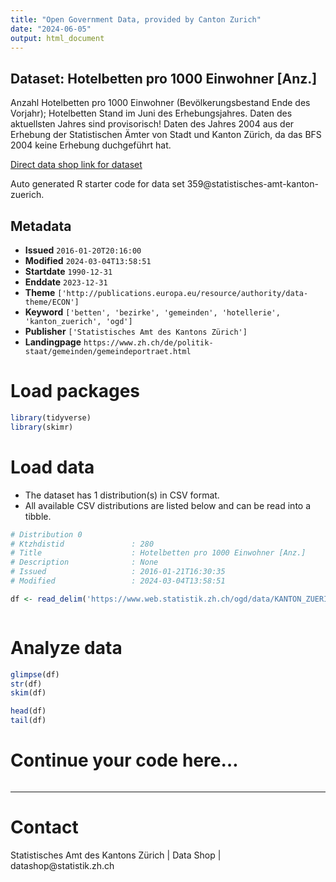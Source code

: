 ```yaml
---
title: "Open Government Data, provided by Canton Zurich"
date: "2024-06-05"
output: html_document
---
```


## Dataset: Hotelbetten pro 1000 Einwohner [Anz.]

Anzahl Hotelbetten pro 1000 Einwohner (Bevölkerungsbestand Ende des Vorjahr); Hotelbetten Stand im Juni des Erhebungsjahres. Daten des aktuellsten Jahres sind provisorisch! Daten des Jahres 2004 aus der Erhebung der Statistischen Ämter von Stadt und Kanton Zürich, da das BFS 2004 keine Erhebung duchgeführt hat.

[Direct data shop link for dataset](https://www.zh.ch/de/politik-staat/statistik-daten/datenkatalog.html#/datasets/359@statistisches-amt-kanton-zuerich)

Auto generated R starter code for data set 359@statistisches-amt-kanton-zuerich.

## Metadata

- **Issued** `2016-01-20T20:16:00`
- **Modified** `2024-03-04T13:58:51`
- **Startdate** `1990-12-31`
- **Enddate** `2023-12-31`
- **Theme** `['http://publications.europa.eu/resource/authority/data-theme/ECON']`
- **Keyword** `['betten', 'bezirke', 'gemeinden', 'hotellerie', 'kanton_zuerich', 'ogd']`
- **Publisher** `['Statistisches Amt des Kantons Zürich']`
- **Landingpage** `https://www.zh.ch/de/politik-staat/gemeinden/gemeindeportraet.html`


# Load packages

```r

library(tidyverse)
library(skimr)

```

# Load data

-   The dataset has 1 distribution(s) in CSV format.
-   All available CSV distributions are listed below and can be read into a tibble.

```r

# Distribution 0
# Ktzhdistid               : 280
# Title                    : Hotelbetten pro 1000 Einwohner [Anz.]
# Description              : None
# Issued                   : 2016-01-21T16:30:35
# Modified                 : 2024-03-04T13:58:51

df <- read_delim('https://www.web.statistik.zh.ch/ogd/data/KANTON_ZUERICH_302.csv')



```

# Analyze data

```r

glimpse(df)
str(df)
skim(df)

head(df)
tail(df)

```

# Continue your code here...

```r

```

------------------------------------------------------------------------

# Contact

Statistisches Amt des Kantons Zürich | Data Shop | datashop@statistik.zh.ch
